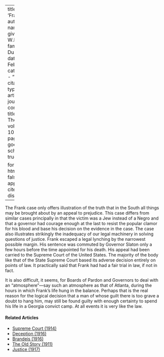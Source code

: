 
---
title: 'Frank'
author:
  - name:
      given: W.E.B.
      family: Du Bois
date: Feb. 1915
categories: 
  - ""
citation: 
  type: article-journal
  container-title: The Crisis
  volume: 10
  issue: 4
  page: 177
google-scholar: true

format:
  html:
    toc: false
    appendix-cite-as: display
---



The Frank case only offers illustration of the truth that in the South
all things may be brought about by an appeal to prejudice. This case
differs from similar cases principally in that the victim was a Jew
instead of a Negro and that a governor had courage enough at the last to
resist the popular clamor for his blood and base his decision on the
evidence in the case. The case also illustrates strikingly the
inadequacy of our legal machinery in solving questions of justice. Frank
escaped a legal lynching by the narrowest possible margin. His sentence
was commuted by Governor Slaton only a few hours before the time
appointed for his death. His appeal had been carried to the Supreme
Court of the United States. The majority of the body like that of the
State Supreme Court based its adverse decision entirely on points of
law. It practically said that Frank had had a fair trial in law, if not
in fact.

It is also difficult, it seems, for Boards of Pardon and Governors to
deal with an "atmosphere"---say such an atmosphere as that of Atlanta,
during the hours in which Frank's life hung in the balance. Perhaps that
is the real reason for the logical decision that a man of whose guilt
there is too grave a doubt to hang him, may still be found guilty with
enough certainty to spend his life in a Georgia convict camp. At all
events it is very like the law.

<!-- Similar articles start here -->
<div  class="clear-wrap"></div>

#### Related Articles

* [Supreme Court (1914)](/Volumes/09/02/supreme_court.html)
* [Deception (1916)](/Volumes/12/02/deception.html)
* [Brandeis (1916)](/Volumes/11/05/brandeis.html)
* [The Old Story (1911)](/Volumes/01/03/old_story.html)
* [Justice (1917)](/Volumes/14/03/justice.html)

<!-- Similar articles end here -->